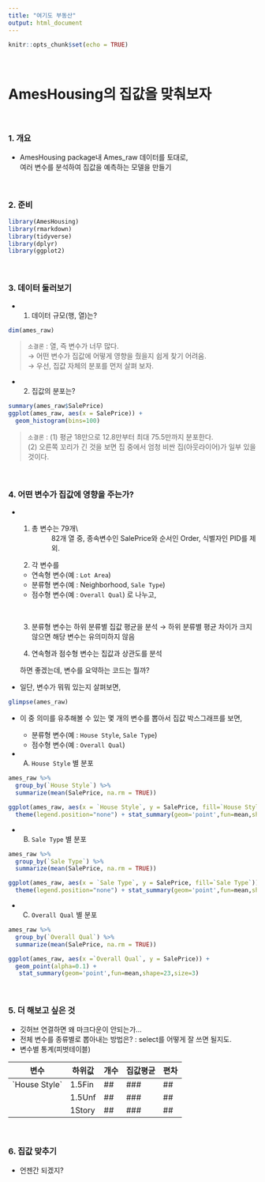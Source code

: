 ```yaml
---
title: "여기도 부동산"
output: html_document
---
```


```r
knitr::opts_chunk$set(echo = TRUE)
```

\

# AmesHousing의 집값을 맞춰보자

\

### 1. 개요

-   AmesHousing package내 Ames_raw 데이터를 토대로,\
    여러 변수를 분석하여 집값을 예측하는 모델을 만들기

\

### 2. 준비

```r
library(AmesHousing)
library(rmarkdown)
library(tidyverse)
library(dplyr)
library(ggplot2)
```

\

### 3. 데이터 둘러보기

-   

    1)  데이터 규모(행, 열)는?

```r
dim(ames_raw)
```

> `소결론` : 열, 즉 변수가 너무 많다.\
> → 어떤 변수가 집값에 어떻게 영향을 줬을지 쉽게 찾기 어려움.\
> → 우선, 집값 자체의 분포를 먼저 살펴 보자.

-   

    2)  집값의 분포는?

```r
summary(ames_raw$SalePrice)
ggplot(ames_raw, aes(x = SalePrice)) + 
  geom_histogram(bins=100)
```

> `소결론` : (1) 평균 18만으로 12.8만부터 최대 75.5만까지 분포한다.\
> (2) 오른쪽 꼬리가 긴 것을 보면 집 중에서 엄청 비싼 집(아웃라이어)가 일부 있을 것이다.

\

### 4. 어떤 변수가 집값에 영향을 주는가?

-   

    1)  총 변수는 79개\
        : 82개 열 중, 종속변수인 SalePrice와 순서인 Order, 식별자인 PID를 제외.

    2)  각 변수를

    -   연속형 변수(예 : `Lot Area`)
    -   분류형 변수(예 : Neighborhood, `Sale Type`)
    -   점수형 변수(예 : `Overall Qual`) 로 나누고,

    \

    3)  분류형 변수는 하위 분류별 집값 평균을 분석 → 하위 분류별 평균 차이가 크지 않으면 해당 변수는 유의미하지 않음

    4)  연속형과 점수형 변수는 집값과 상관도를 분석

    하면 좋겠는데, 변수를 요약하는 코드는 뭘까?

-   일단, 변수가 뭐뭐 있는지 살펴보면,

```r
glimpse(ames_raw)
```

-   이 중 의미를 유추해볼 수 있는 몇 개의 변수를 뽑아서 집값 박스그래프를 보면,

    -   분류형 변수(예 : `House Style`, `Sale Type`)
    -   점수형 변수(예 : `Overall Qual`)

-   

    A)  `House Style` 별 분포

```r
ames_raw %>% 
  group_by(`House Style`) %>% 
  summarize(mean(SalePrice, na.rm = TRUE))

ggplot(ames_raw, aes(x = `House Style`, y = SalePrice, fill=`House Style`)) + geom_boxplot(alpha=0.5,show.legend = TRUE) +
  theme(legend.position="none") + stat_summary(geom='point',fun=mean,shape=23,size=3)
```

-   

    B)  `Sale Type` 별 분포

```r
ames_raw %>% 
  group_by(`Sale Type`) %>% 
  summarize(mean(SalePrice, na.rm = TRUE))

ggplot(ames_raw, aes(x = `Sale Type`, y = SalePrice, fill=`Sale Type`)) + geom_boxplot(alpha=0.5,show.legend = TRUE) +
  theme(legend.position="none") + stat_summary(geom='point',fun=mean,shape=23,size=3)
```

-   

    C)  `Overall Qual` 별 분포

```r
ames_raw %>% 
  group_by(`Overall Qual`) %>% 
  summarize(mean(SalePrice, na.rm = TRUE))

ggplot(ames_raw, aes(x =`Overall Qual`, y = SalePrice)) +  
  geom_point(alpha=0.1) +
   stat_summary(geom='point',fun=mean,shape=23,size=3)

```

\

### 5. 더 해보고 싶은 것

-   깃허브 연결하면 왜 마크다운이 안되는가...
-   전체 변수를 종류별로 뽑아내는 방법은? : select를 어떻게 잘 쓰면 될지도.
-   변수별 통계(피벗테이블)

| 변수            | 하위값 | 개수 | 집값평균 | 편차 |
|-----------------|--------|------|----------|------|
| \`House Style\` | 1.5Fin | \#\# | \#\#\#   | \#\# |
|                 | 1.5Unf | \#\# | \#\#\#   | \#\# |
|                 | 1Story | \#\# | \#\#\#   | \#\# |

\

### 6. 집값 맞추기

-   언젠간 되겠지?
